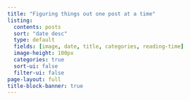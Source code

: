 ```yaml
---
title: "Figuring things out one post at a time"
listing:
  contents: posts
  sort: "date desc"
  type: default
  fields: [image, date, title, categories, reading-time]
  image-height: 100px
  categories: true
  sort-ui: false
  filter-ui: false
page-layout: full
title-block-banner: true
---
```




